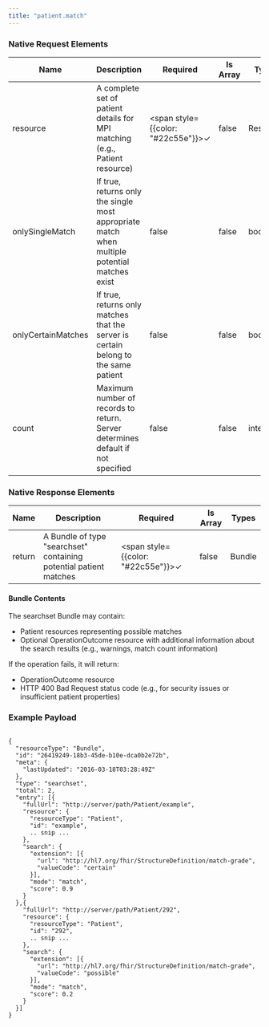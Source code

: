 ```yaml
---
title: "patient.match"
---
```



### Native Request Elements

| Name | Description | Required | Is Array | Types |
|------|-------------|----------|-----------|-------|
| resource | A complete set of patient details for MPI matching (e.g., Patient resource) | <span style={{color: "#22c55e"}}>✓</span> | false | Resource |
| onlySingleMatch | If true, returns only the single most appropriate match when multiple potential matches exist | false | false | boolean |
| onlyCertainMatches | If true, returns only matches that the server is certain belong to the same patient | false | false | boolean |
| count | Maximum number of records to return. Server determines default if not specified | false | false | integer |

### Native Response Elements

| Name | Description | Required | Is Array | Types |
|------|-------------|----------|-----------|-------|
| return | A Bundle of type "searchset" containing potential patient matches | <span style={{color: "#22c55e"}}>✓</span> | false | Bundle |

#### Bundle Contents
The searchset Bundle may contain:
- Patient resources representing possible matches
- Optional OperationOutcome resource with additional information about the search results (e.g., warnings, match count information)

If the operation fails, it will return:
- OperationOutcome resource
- HTTP 400 Bad Request status code (e.g., for security issues or insufficient patient properties)


### Example Payload
```

{
  "resourceType": "Bundle",
  "id": "26419249-18b3-45de-b10e-dca0b2e72b",
  "meta": {
    "lastUpdated": "2016-03-18T03:28:49Z"
  },
  "type": "searchset",
  "total": 2,
  "entry": [{
    "fullUrl": "http://server/path/Patient/example",
    "resource": {
      "resourceType": "Patient",
      "id": "example",
      .. snip ...
    },
    "search": {
      "extension": [{
        "url": "http://hl7.org/fhir/StructureDefinition/match-grade",
        "valueCode": "certain"
      }],
      "mode": "match",
      "score": 0.9
    }
  },{
    "fullUrl": "http://server/path/Patient/292",
    "resource": {
      "resourceType": "Patient",
      "id": "292",
      .. snip ...
    },
    "search": {
      "extension": [{
        "url": "http://hl7.org/fhir/StructureDefinition/match-grade",
        "valueCode": "possible"
      }],
      "mode": "match",
      "score": 0.2
    }
  }]
}
```

